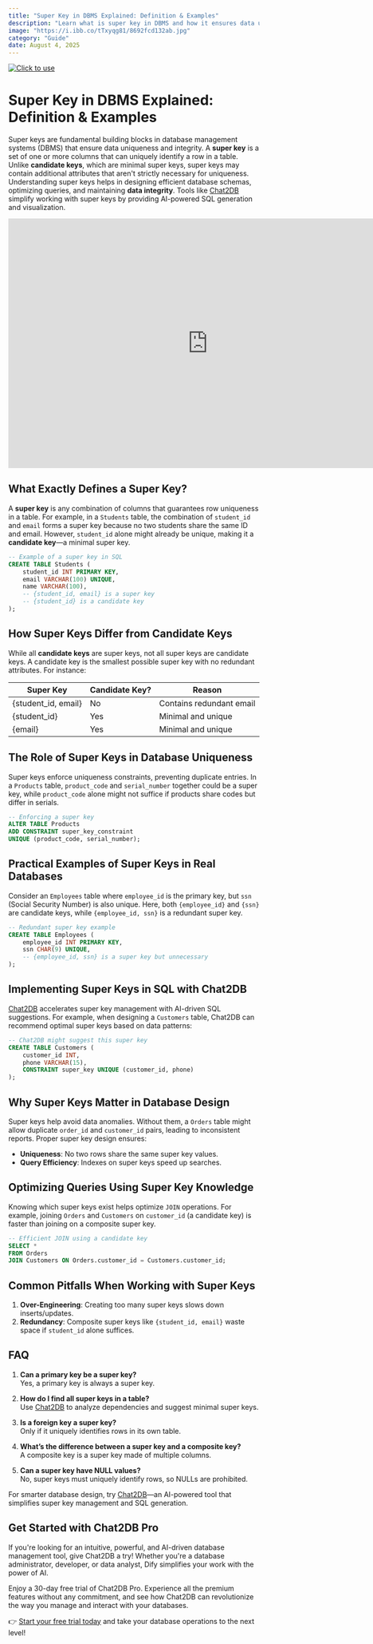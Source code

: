 ```yaml
---
title: "Super Key in DBMS Explained: Definition & Examples"
description: "Learn what is super key in DBMS and how it ensures data uniqueness in databases. Discover practical examples and optimize your schema with super keys for better integrity."
image: "https://i.ibb.co/tTxyqg81/8692fcd132ab.jpg"
category: "Guide"
date: August 4, 2025
---
```

[![Click to use](/image/blog/bg/chat2db1.png)](https://app.chat2db.ai/)
# Super Key in DBMS Explained: Definition & Examples


<Authors date="August 4, 2025">
  <Author name="Jing" link="https://chat2db.ai" />
</Authors>

Super keys are fundamental building blocks in database management systems (DBMS) that ensure data uniqueness and integrity. A **super key** is a set of one or more columns that can uniquely identify a row in a table. Unlike **candidate keys**, which are minimal super keys, super keys may contain additional attributes that aren't strictly necessary for uniqueness. Understanding super keys helps in designing efficient database schemas, optimizing queries, and maintaining **data integrity**. Tools like [Chat2DB](https://chat2db.ai) simplify working with super keys by providing AI-powered SQL generation and visualization.  

<iframe width="800" height="500" src="https://www.youtube.com/embed/ds6fWZrA6lc?si=wR2X-OIG_J3wKOdr" title="YouTube video player" frameborder="0" allow="accelerometer; autoplay; clipboard-write; encrypted-media; gyroscope; picture-in-picture; web-share" referrerpolicy="strict-origin-when-cross-origin" allowfullscreen></iframe>  

## What Exactly Defines a Super Key?  

A **super key** is any combination of columns that guarantees row uniqueness in a table. For example, in a `Students` table, the combination of `student_id` and `email` forms a super key because no two students share the same ID and email. However, `student_id` alone might already be unique, making it a **candidate key**—a minimal super key.  

```sql
-- Example of a super key in SQL  
CREATE TABLE Students (  
    student_id INT PRIMARY KEY,  
    email VARCHAR(100) UNIQUE,  
    name VARCHAR(100),  
    -- {student_id, email} is a super key  
    -- {student_id} is a candidate key  
);  
```  

## How Super Keys Differ from Candidate Keys  

While all **candidate keys** are super keys, not all super keys are candidate keys. A candidate key is the smallest possible super key with no redundant attributes. For instance:  

| Super Key          | Candidate Key? | Reason                     |  
|--------------------|----------------|----------------------------|  
| {student_id, email}| No             | Contains redundant email   |  
| {student_id}       | Yes            | Minimal and unique         |  
| {email}            | Yes            | Minimal and unique         |  

## The Role of Super Keys in Database Uniqueness  

Super keys enforce uniqueness constraints, preventing duplicate entries. In a `Products` table, `product_code` and `serial_number` together could be a super key, while `product_code` alone might not suffice if products share codes but differ in serials.  

```sql
-- Enforcing a super key  
ALTER TABLE Products  
ADD CONSTRAINT super_key_constraint  
UNIQUE (product_code, serial_number);  
```  

## Practical Examples of Super Keys in Real Databases  

Consider an `Employees` table where `employee_id` is the primary key, but `ssn` (Social Security Number) is also unique. Here, both `{employee_id}` and `{ssn}` are candidate keys, while `{employee_id, ssn}` is a redundant super key.  

```sql
-- Redundant super key example  
CREATE TABLE Employees (  
    employee_id INT PRIMARY KEY,  
    ssn CHAR(9) UNIQUE,  
    -- {employee_id, ssn} is a super key but unnecessary  
);  
```  

## Implementing Super Keys in SQL with Chat2DB  

[Chat2DB](https://chat2db.ai) accelerates super key management with AI-driven SQL suggestions. For example, when designing a `Customers` table, Chat2DB can recommend optimal super keys based on data patterns:  

```sql
-- Chat2DB might suggest this super key  
CREATE TABLE Customers (  
    customer_id INT,  
    phone VARCHAR(15),  
    CONSTRAINT super_key UNIQUE (customer_id, phone)  
);  
```  

## Why Super Keys Matter in Database Design  

Super keys help avoid data anomalies. Without them, a `Orders` table might allow duplicate `order_id` and `customer_id` pairs, leading to inconsistent reports. Proper super key design ensures:  
- **Uniqueness**: No two rows share the same super key values.  
- **Query Efficiency**: Indexes on super keys speed up searches.  

## Optimizing Queries Using Super Key Knowledge  

Knowing which super keys exist helps optimize `JOIN` operations. For example, joining `Orders` and `Customers` on `customer_id` (a candidate key) is faster than joining on a composite super key.  

```sql
-- Efficient JOIN using a candidate key  
SELECT *  
FROM Orders  
JOIN Customers ON Orders.customer_id = Customers.customer_id;  
```  

## Common Pitfalls When Working with Super Keys  

1. **Over-Engineering**: Creating too many super keys slows down inserts/updates.  
2. **Redundancy**: Composite super keys like `{student_id, email}` waste space if `student_id` alone suffices.  

## FAQ  

1. **Can a primary key be a super key?**  
   Yes, a primary key is always a super key.  

2. **How do I find all super keys in a table?**  
   Use [Chat2DB](https://chat2db.ai) to analyze dependencies and suggest minimal super keys.  

3. **Is a foreign key a super key?**  
   Only if it uniquely identifies rows in its own table.  

4. **What’s the difference between a super key and a composite key?**  
   A composite key is a super key made of multiple columns.  

5. **Can a super key have NULL values?**  
   No, super keys must uniquely identify rows, so NULLs are prohibited.  

For smarter database design, try [Chat2DB](https://chat2db.ai)—an AI-powered tool that simplifies super key management and SQL generation.

## Get Started with Chat2DB Pro

If you're looking for an intuitive, powerful, and AI-driven database management tool, give Chat2DB a try! Whether you're a database administrator, developer, or data analyst, Dify simplifies your work with the power of AI.

Enjoy a 30-day free trial of Chat2DB Pro. Experience all the premium features without any commitment, and see how Chat2DB can revolutionize the way you manage and interact with your databases.

👉 [Start your free trial today](https://chat2db.ai/pricing) and take your database operations to the next level!